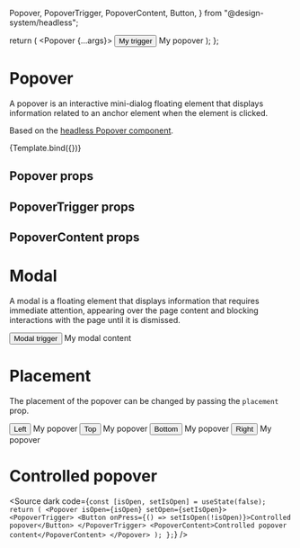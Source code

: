   Popover,
  PopoverTrigger,
  PopoverContent,
  Button,
} from "@design-system/headless";

<Meta title="Design-system/Headless/Popover" component={Popover} />

  return (
    <Popover {...args}>
      <PopoverTrigger>
        <Button>My trigger</Button>
      </PopoverTrigger>
      <PopoverContent>My popover</PopoverContent>
    </Popover>
  );
};

# Popover

A popover is an interactive mini-dialog floating element that displays information related to an anchor element when the element is clicked.

Based on the [headless Popover component](/?path=/docs/design-system-headless-popover--docs).

<Canvas>
  <Story name="Popover">{Template.bind({})}</Story>
</Canvas>

## Popover props

<ArgsTable story="Popover" of={Popover} />

## PopoverTrigger props

<ArgsTable of={PopoverTrigger} />

## PopoverContent props

<ArgsTable of={PopoverContent} />

# Modal

A modal is a floating element that displays information that requires immediate attention, appearing over the page content and blocking interactions with the page until it is dismissed.

<Canvas>
  <Story name="Modal">
    <Popover modal>
      <PopoverTrigger>
        <Button>Modal trigger</Button>
      </PopoverTrigger>
      <PopoverContent>My modal content</PopoverContent>
    </Popover>
  </Story>
</Canvas>

# Placement

The placement of the popover can be changed by passing the `placement` prop.

<Canvas>
  <Story name="Popover placement">
    <Popover placement="left">
      <PopoverTrigger>
        <Button>Left</Button>
      </PopoverTrigger>
      <PopoverContent>My popover</PopoverContent>
    </Popover>
    <Popover placement="top">
      <PopoverTrigger>
        <Button>Top</Button>
      </PopoverTrigger>
      <PopoverContent>My popover</PopoverContent>
    </Popover>
    <Popover placement="bottom">
      <PopoverTrigger>
        <Button>Bottom</Button>
      </PopoverTrigger>
      <PopoverContent>My popover</PopoverContent>
    </Popover>
    <Popover placement="right">
      <PopoverTrigger>
        <Button>Right</Button>
      </PopoverTrigger>
      <PopoverContent>My popover</PopoverContent>
    </Popover>
  </Story>
</Canvas>

# Controlled popover

<Canvas>
  <Story name="Controlled popover">
    <ControlledPopover />
  </Story>
</Canvas>

<Source
  dark
  code={`
  const [isOpen, setIsOpen] = useState(false);
  return (
    <Popover isOpen={isOpen} setOpen={setIsOpen}>
      <PopoverTrigger>
        <Button onPress={() => setIsOpen(!isOpen)}>Controlled popover</Button>
      </PopoverTrigger>
      <PopoverContent>Controlled popover content</PopoverContent>
    </Popover>
  );
};
`}
/>
